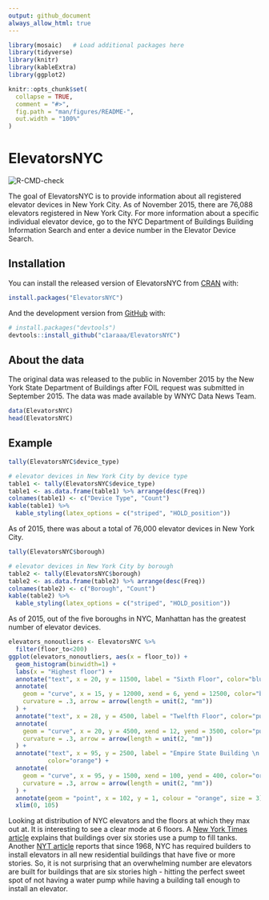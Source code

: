 ```yaml
---
output: github_document
always_allow_html: true
---
```


<!-- README.md is generated from README.Rmd. Please edit that file -->

```r
library(mosaic)   # Load additional packages here 
library(tidyverse)
library(knitr)
library(kableExtra)
library(ggplot2)

knitr::opts_chunk$set(
  collapse = TRUE,
  comment = "#>",
  fig.path = "man/figures/README-",
  out.width = "100%"
)
```

# ElevatorsNYC

<!-- badges: start -->
![R-CMD-check](https://github.com/c1araaa/ElevatorsNYC/workflows/R-CMD-check/badge.svg)
<!-- badges: end -->

The goal of ElevatorsNYC is to provide information about all registered elevator devices in New York City. As of November 2015, there are 76,088 elevators registered in New York City. For more information about a specific individual elevator device, go to the NYC Department of Buildings Building Information Search and enter a device number in the Elevator Device Search.

## Installation

You can install the released version of ElevatorsNYC from [CRAN](https://CRAN.R-project.org) with:

``` r
install.packages("ElevatorsNYC")
```

And the development version from [GitHub](https://github.com/) with:

``` r
# install.packages("devtools")
devtools::install_github("c1araaa/ElevatorsNYC")
```

## About the data 

The original data was released to the public in November 2015 by the New York State Department of Buildings after FOIL request was submitted in September 2015. The data was made available by WNYC Data News Team.

```r
data(ElevatorsNYC)
head(ElevatorsNYC)
```

## Example

```r
tally(ElevatorsNYC$device_type)
```

```r
# elevator devices in New York City by device type
table1 <- tally(ElevatorsNYC$device_type)
table1 <- as.data.frame(table1) %>% arrange(desc(Freq))
colnames(table1) <- c("Device Type", "Count")
kable(table1) %>%
  kable_styling(latex_options = c("striped", "HOLD_position")) 
```

As of 2015, there was about a total of 76,000 elevator devices in New York City. 

```r
tally(ElevatorsNYC$borough)
```

```r
# elevator devices in New York City by borough
table2 <- tally(ElevatorsNYC$borough)
table2 <- as.data.frame(table2) %>% arrange(desc(Freq))
colnames(table2) <- c("Borough", "Count")
kable(table2) %>%
  kable_styling(latex_options = c("striped", "HOLD_position")) 
```

As of 2015, out of the five boroughs in NYC, Manhattan has the greatest number of elevator devices.  

```r
elevators_nonoutliers <- ElevatorsNYC %>% 
  filter(floor_to<200)
ggplot(elevators_nonoutliers, aes(x = floor_to)) +
  geom_histogram(binwidth=1) + 
  labs(x = "Highest floor") + 
  annotate("text", x = 20, y = 11500, label = "Sixth Floor", color="blue") +
  annotate(
    geom = "curve", x = 15, y = 12000, xend = 6, yend = 12500, color="blue",
    curvature = .3, arrow = arrow(length = unit(2, "mm"))
  ) +
  annotate("text", x = 28, y = 4500, label = "Twelfth Floor", color="purple") + 
  annotate(
    geom = "curve", x = 20, y = 4500, xend = 12, yend = 3500, color="purple",
    curvature = .3, arrow = arrow(length = unit(2, "mm"))
  ) +
  annotate("text", x = 95, y = 2500, label = "Empire State Building \n (102nd floor)", 
           color="orange") +
  annotate(
    geom = "curve", x = 95, y = 1500, xend = 100, yend = 400, color="orange",
    curvature = .3, arrow = arrow(length = unit(2, "mm"))
  ) +
  annotate(geom = "point", x = 102, y = 1, colour = "orange", size = 3)
  xlim(0, 105)
```

Looking at distribution of NYC elevators and the floors at which they max out at. It is interesting to see a clear mode at 6 floors. A [New York Times article](https://www.nytimes.com/2007/06/03/nyregion/thecity/03wate.html) explains that buildings over six stories use a pump to fill tanks. Another [NYT article](https://www.nytimes.com/2008/05/11/realestate/11cov.html) reports that since 1968, NYC has required builders to install elevators in all new residential buildings that have five or more stories. So, it is not surprising that an overwhelming number are elevators are built for buildings that are six stories high - hitting the perfect sweet spot of not having a water pump while having a building tall enough to install an elevator.
